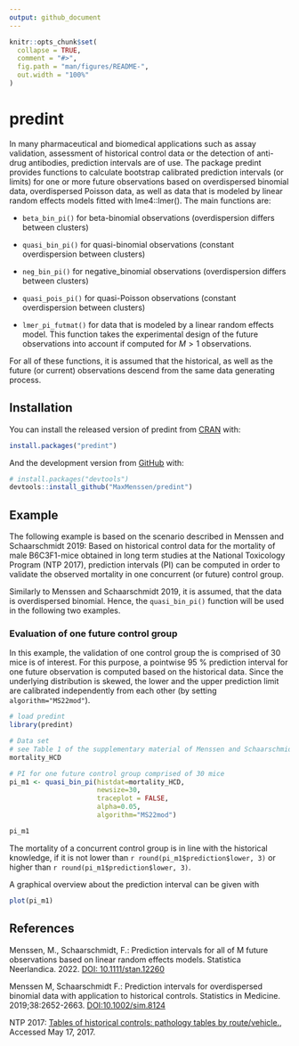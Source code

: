 ```yaml
---
output: github_document
---
```


<!-- README.md is generated from README.Rmd. Please edit that file -->

```r
knitr::opts_chunk$set(
  collapse = TRUE,
  comment = "#>",
  fig.path = "man/figures/README-",
  out.width = "100%"
)
```

# predint

<!-- badges: start -->
<!-- badges: end -->

[ https://cranlogs.r-pkg.org/badges/grand-total/predint ]::


In many pharmaceutical and biomedical applications such as assay validation, assessment
of historical control data or the detection of anti-drug antibodies, prediction intervals
are of use. 
The package predint provides functions to calculate bootstrap calibrated 
prediction intervals (or limits) for one or more future observations based on overdispersed 
binomial data, overdispersed Poisson data, as well as data that is modeled by
linear random effects models fitted with lme4::lmer(). The main functions are:

* `beta_bin_pi()` for beta-binomial observations (overdispersion differs between clusters)  

* `quasi_bin_pi()` for quasi-binomial observations (constant overdispersion between clusters)  

* `neg_bin_pi()` for negative_binomial observations (overdispersion differs between clusters)

* `quasi_pois_pi()` for quasi-Poisson observations (constant overdispersion between clusters)

* `lmer_pi_futmat()` for data that is modeled by a linear random effects model. 
This function takes the experimental design of the future observations into account
if computed for $M>1$ observations.

For all of these functions, it is assumed that the historical, as well as the future 
(or current) observations descend from the same data generating process. 

## Installation

You can install the released version of predint from [CRAN](https://CRAN.R-project.org) with:

``` r
install.packages("predint")
```

And the development version from [GitHub](https://github.com/) with:

``` r
# install.packages("devtools")
devtools::install_github("MaxMenssen/predint")
```

## Example
The following example is based on the scenario described in Menssen and Schaarschmidt 
2019: Based on historical control data for the mortality of male B6C3F1-mice 
obtained in long term studies at the National Toxicology Program (NTP 2017), prediction 
intervals (PI) can be computed in order to validate the observed 
mortality in one concurrent (or future) control group. 

Similarly to Menssen and Schaarschmidt 2019, it is assumed, that the data is
overdispersed binomial. Hence, the `quasi_bin_pi()` function will be used in the 
following two examples.

### Evaluation of one future control group
In this example, the validation of one control group the is comprised of 30 mice 
is of interest. For this purpose, a pointwise 95 % prediction interval for one 
future observation is computed based on the historical data.
Since the underlying distribution is skewed, the lower and the upper prediction limit 
are calibrated independently from each other (by setting `algorithm="MS22mod"`).

```r
# load predint
library(predint)

# Data set 
# see Table 1 of the supplementary material of Menssen and Schaarschmidt 2019
mortality_HCD

# PI for one future control group comprised of 30 mice
pi_m1 <- quasi_bin_pi(histdat=mortality_HCD, 
                      newsize=30,
                      traceplot = FALSE, 
                      alpha=0.05,
                      algorithm="MS22mod")

pi_m1
```


The mortality of a concurrent control group is in line with the historical knowledge,
if it is not lower than `r round(pi_m1$prediction$lower, 3)` or higher than `r round(pi_m1$prediction$lower, 3)`.

A graphical overview about the prediction interval can be given with 
```r
plot(pi_m1)
```


## References

Menssen, M., Schaarschmidt, F.: Prediction intervals for all of M
future observations based on linear random effects models. Statistica Neerlandica. 
2022. [DOI: 10.1111/stan.12260](https://onlinelibrary.wiley.com/doi/10.1111/stan.12260?af=R)

Menssen M, Schaarschmidt F.: Prediction intervals for overdispersed binomial data
with application to historical controls. Statistics in Medicine. 2019;38:2652-2663.
[DOI:10.1002/sim.8124](https://onlinelibrary.wiley.com/doi/10.1002/sim.8124)

<!-- Kluxen et al.: Using historical control data in bioassays for regulatory toxicology. -->
<!-- Regulatory Toxicology and Pharmacology. 2021;125:105024  -->
<!-- [DOI:10.1016/j.yrtph.2021.105024](https://doi.org/10.1016/j.yrtph.2021.105024) -->

<!-- Valverde-Garcia et al.: An avian reproduction study historical control database: A tool for data -->
<!-- interpretation. Regulatory Toxicology and Pharmacology. 2018;92:295-302 -->
<!-- [DOI:10.1016/j.yrtph.2017.12.004](https://doi.org/10.1016/j.yrtph.2017.12.004) -->

NTP 2017: [Tables of historical controls: pathology tables by route/vehicle.](https://ntp.niehs.nih.gov/results/dbsearch/historical/index.html), Accessed 
May 17, 2017.

